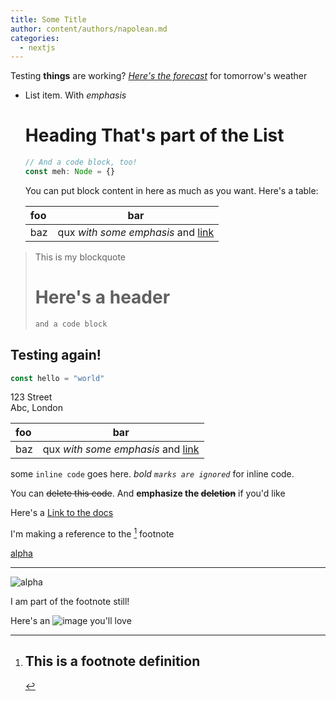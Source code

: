```yaml
---
title: Some Title
author: content/authors/napolean.md
categories:
  - nextjs
---
```


Testing __things__ are working? *[Here's *the forecast*](http://example.com)*
for tomorrow's weather

- List item. With _emphasis_

  # Heading That's part of the List

  ```typescript
  // And a code block, too!
  const meh: Node = {}
  ```

  You can put block content in here as much as you want. Here's a table:

  | foo | bar |
  | :-- | :-: |
  | baz | qux _with some emphasis_ and [link][bravo] |

> This is my blockquote
>
> # Here's a header
>
> ```js
> and a code block
> ```

## Testing again!

```javascript
const hello = "world"
```

123 Street\
Abc, London

| foo | bar |
| :-- | :-: |
| baz | qux _with some emphasis_ and [link][bravo] |

some `inline code` goes here. _bold `marks are ignored`_ for inline code.

You can ~~delete this code~~. And __emphasize the ~~deletion~~__ if you'd like

Here's a <a href="some-link" data-link="true" disabled>Link to the docs</a>

I'm making a reference to the [^some definition] footnote

[alpha][bravo]

---

![alpha][bravo]

[^some definition]: ## This is a footnote definition

  I am part of the footnote still!

[bravo]: http://exapmle.com/referenceimage.jpg

Here's an ![image you'll __love__](http://example.com/my-img.jpg)
